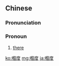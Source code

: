 ==Chinese==
{{zh-forms|s=𠮶度}}

===Pronunciation===
{{zh-pron
|c=go2 dou6
|cat=pron
}}

===Pronoun===
{{zh-pronoun}}

# {{lb|zh|Cantonese}} [[there]]
#: {{zh-x|北京 嗰度 嘅 天氣 點樣{joeng6-2}？|How's the weather over there in Beijing?|C-GZ}}

[[ko:嗰度]]
[[mg:嗰度]]
[[ja:嗰度]]
